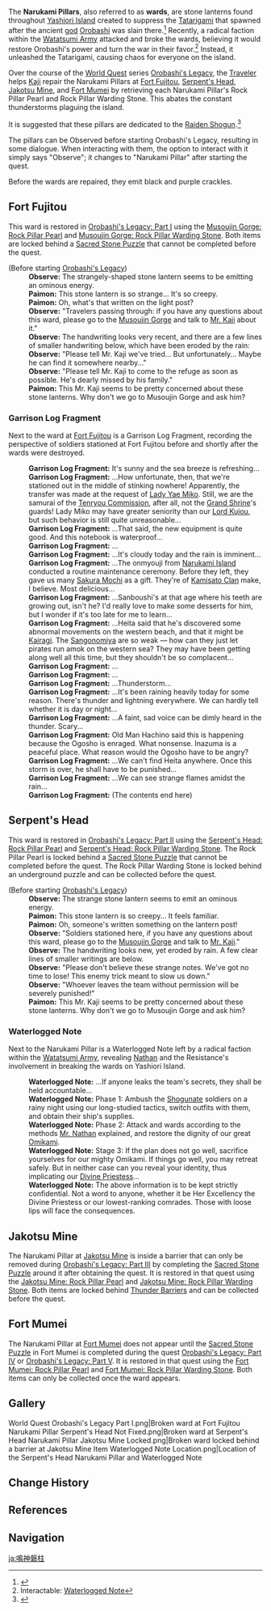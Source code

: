 {{stub|check for other dialogue before starting Orobashi's Legacy (is the Narukami Pillar at Fort Mumei only accessible after solving the Sacred Stone Puzzle at Fort Mumei?); verify exactly which quest has us repairing the Fort Mumei ward}}
{{Terminology Infobox
|image        = World Quest Orobashi's Legacy Part I.png
|type         = Exploration
|region       = Inazuma
}}
The '''Narukami Pillars''', also referred to as '''wards''', are stone lanterns found throughout [[Yashiori Island]] created to suppress the [[Tatarigami]] that spawned after the ancient [[god]] [[Orobashi]] was slain there.<ref>{{Ref/Quest|Orobashi's Legacy: Prologue}}</ref> Recently, a radical faction within the [[Watatsumi Army]] attacked and broke the wards, believing it would restore Orobashi's power and turn the war in their favor.<ref>Interactable: [[Serpent's Head#Waterlogged Note|Waterlogged Note]]</ref> Instead, it unleashed the Tatarigami, causing chaos for everyone on the island.

Over the course of the [[World Quest]] series [[Orobashi's Legacy]], the [[Traveler]] helps [[Kaji]] repair the Narukami Pillars at [[Fort Fujitou]], [[Serpent's Head]], [[Jakotsu Mine]], and [[Fort Mumei]] by retrieving each Narukami Pillar's Rock Pillar Pearl and Rock Pillar Warding Stone. This abates the constant thunderstorms plaguing the island.

It is suggested that these pillars are dedicated to the [[Raiden Shogun]].<ref>{{Ref/Book|Teyvat Travel Guide|3}}</ref>

The pillars can be Observed before starting Orobashi's Legacy, resulting in some dialogue. When interacting with them, the option to interact with it simply says "Observe"; it changes to "Narukami Pillar" after starting the quest.

Before the wards are repaired, they emit black and purple crackles.

==Fort Fujitou==
This ward is restored in [[Orobashi's Legacy: Part I]] using the [[Musoujin Gorge: Rock Pillar Pearl]] and [[Musoujin Gorge: Rock Pillar Warding Stone]]. Both items are locked behind a [[Sacred Stone Puzzle]] that cannot be completed before the quest.

<section begin="NaruWard FF" />{{Dialogue Start}}
;(Before starting [[Orobashi's Legacy]])
:'''Observe:''' The strangely-shaped stone lantern seems to be emitting an ominous energy.
:'''Paimon:''' This stone lantern is so strange... It's so creepy.
:'''Paimon:''' Oh, what's that written on the light post?
:'''Observe:''' "Travelers passing through: if you have any questions about this ward, please go to the [[Musoujin Gorge]] and talk to [[Kaji|Mr. Kaji]] about it."
:'''Observe:''' The handwriting looks very recent, and there are a few lines of smaller handwriting below, which have been eroded by the rain:
:'''Observe:''' "Please tell Mr. Kaji we've tried... But unfortunately... Maybe he can find it somewhere nearby..."
:'''Observe:''' "Please tell Mr. Kaji to come to the refuge as soon as possible. He's dearly missed by his family."
:'''Paimon:''' This Mr. Kaji seems to be pretty concerned about these stone lanterns. Why don't we go to Musoujin Gorge and ask him?
{{Dialogue End}}<section end="NaruWard FF" />

===Garrison Log Fragment===
Next to the ward at [[Fort Fujitou]] is a Garrison Log Fragment, recording the perspective of soldiers stationed at Fort Fujitou before and shortly after the wards were destroyed.

{{Dialogue Start}}
:'''Garrison Log Fragment:''' It's sunny and the sea breeze is refreshing...
:'''Garrison Log Fragment:''' ...How unfortunate, then, that we're stationed out in the middle of stinking nowhere! Apparently, the transfer was made at the request of [[Yae Miko|Lady Yae Miko]]. Still, we are the samurai of the [[Tenryou Commission]], after all, not the [[Grand Narukami Shrine (Faction)|Grand Shrine]]'s guards! Lady Miko may have greater seniority than our [[Kujou Takayuki|Lord Kujou]], but such behavior is still quite unreasonable...
:'''Garrison Log Fragment:''' ...That said, the new equipment is quite good. And this notebook is waterproof...
:'''Garrison Log Fragment:''' ...
:'''Garrison Log Fragment:''' ...It's cloudy today and the rain is imminent...
:'''Garrison Log Fragment:''' ...The onmyouji from [[Narukami Island]] conducted a routine maintenance ceremony. Before they left, they gave us many [[Sakura Mochi]] as a gift. They're of [[Kamisato Clan]] make, I believe. Most delicious...
:'''Garrison Log Fragment:''' ...Sanboushi's at that age where his teeth are growing out, isn't he? I'd really love to make some desserts for him, but I wonder if it's too late for me to learn...
:'''Garrison Log Fragment:''' ...Heita said that he's discovered some abnormal movements on the western beach, and that it might be [[Kairagi]]. The [[Watatsumi Army|Sangonomiya]] are so weak &mdash; how can they just let pirates run amok on the western sea? They may have been getting along well all this time, but they shouldn't be so complacent...
:'''Garrison Log Fragment:''' ...
:'''Garrison Log Fragment:''' ...
:'''Garrison Log Fragment:''' ...Thunderstorm...
:'''Garrison Log Fragment:''' ...It's been raining heavily today for some reason. There's thunder and lightning everywhere. We can hardly tell whether it is day or night...
:'''Garrison Log Fragment:''' ...A faint, sad voice can be dimly heard in the thunder. Scary...
:'''Garrison Log Fragment:''' Old Man Hachino said this is happening because the Ogosho is enraged. What nonsense. Inazuma is a peaceful place. What reason would the Ogosho have to be angry?
:'''Garrison Log Fragment:''' ...We can't find Heita anywhere. Once this storm is over, he shall have to be punished...
:'''Garrison Log Fragment:''' ...We can see strange flames amidst the rain...
:'''Garrison Log Fragment:''' (The contents end here)
{{Dialogue End}}

==Serpent's Head==
This ward is restored in [[Orobashi's Legacy: Part II]] using the [[Serpent's Head: Rock Pillar Pearl]] and [[Serpent's Head: Rock Pillar Warding Stone]]. The Rock Pillar Pearl is locked behind a [[Sacred Stone Puzzle]] that cannot be completed before the quest. The Rock Pillar Warding Stone is locked behind an underground puzzle and can be collected before the quest.

<section begin="NaruWard SH" />{{Dialogue Start}}
;(Before starting [[Orobashi's Legacy]])
:'''Observe:''' The strange stone lantern seems to emit an ominous energy.
:'''Paimon:''' This stone lantern is so creepy... It feels familiar.
:'''Paimon:''' Oh, someone's written something on the lantern post!
:'''Observe:''' "Soldiers stationed here, if you have any questions about this ward, please go to the [[Musoujin Gorge]] and talk to [[Kaji|Mr. Kaji]]."
:'''Observe:''' The handwriting looks new, yet eroded by rain. A few clear lines of smaller writings are below.
:'''Observe:''' "Please don't believe these strange notes. We've got no time to lose! This {{sic|must an}} enemy trick meant to slow us down."
:'''Observe:''' "Whoever leaves the team without permission will be severely punished!"
:'''Paimon:''' This Mr. Kaji seems to be pretty concerned about these stone lanterns. Why don't we go to Musoujin Gorge and ask him?
{{Dialogue End}}<section end="NaruWard SH" />

===Waterlogged Note===
Next to the Narukami Pillar is a Waterlogged Note left by a radical faction within the [[Watatsumi Army]], revealing [[Nathan]] and the Resistance's involvement in breaking the wards on Yashiori Island.

{{Dialogue Start}}
:'''Waterlogged Note:''' ...If anyone leaks the team's secrets, they shall be held accountable...
:'''Waterlogged Note:''' Phase 1: Ambush the [[Shogunate]] soldiers on a rainy night using our long-studied tactics, switch outfits with them, and obtain their ship's supplies.
:'''Waterlogged Note:''' Phase 2: Attack and {{sic|break Shogunate's}} wards according to the methods [[Nathan|Mr. Nathan]] explained, and restore the dignity of our great [[Orobashi|Omikami]].
:'''Waterlogged Note:''' Stage 3: If the plan does not go well, sacrifice yourselves for our mighty Omikami. If things go well, you may retreat safely. But in neither case can you reveal your identity, thus implicating our [[Sangonomiya Kokomi|Divine Priestess]]...
:'''Waterlogged Note:''' The above information is to be kept strictly confidential. Not a word to anyone, whether it be Her Excellency the Divine Priestess or our lowest-ranking comrades. Those with loose lips will face the consequences.
{{Dialogue End}}

==Jakotsu Mine==
The Narukami Pillar at [[Jakotsu Mine]] is inside a barrier that can only be removed during [[Orobashi's Legacy: Part III]] by completing the [[Sacred Stone Puzzle]] around it after obtaining the quest. It is restored in that quest using the [[Jakotsu Mine: Rock Pillar Pearl]] and [[Jakotsu Mine: Rock Pillar Warding Stone]]. Both items are locked behind [[Thunder Barrier]]s and can be collected before the quest.

==Fort Mumei==
The Narukami Pillar at [[Fort Mumei]] does not appear until the [[Sacred Stone Puzzle]] in Fort Mumei is completed during the quest [[Orobashi's Legacy: Part IV]] or [[Orobashi's Legacy: Part V]]. It is restored in that quest using the [[Fort Mumei: Rock Pillar Pearl]] and [[Fort Mumei: Rock Pillar Warding Stone]]. Both items can only be collected once the ward appears.

==Gallery==
<gallery>
World Quest Orobashi's Legacy Part I.png|Broken ward at Fort Fujitou
Narukami Pillar Serpent's Head Not Fixed.png|Broken ward at Serpent's Head
Narukami Pillar Jakotsu Mine Locked.png|Broken ward locked behind a barrier at Jakotsu Mine
Item Waterlogged Note Location.png|Location of the Serpent's Head Narukami Pillar and Waterlogged Note
</gallery>

==Change History==
{{Change History|2.0}}

==References==
{{Reflist}}

==Navigation==
{{Exploration Navbox|Inazuma}}

[[ja:鳴神磐柱]]